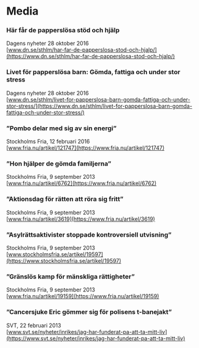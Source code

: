 # Media

### Här får de papperslösa stöd och hjälp

Dagens nyheter 28 oktober 2016\
[www.dn.se/sthlm/har-far-de-papperslosa-stod-och-hjalp/](https://www.dn.se/sthlm/har-far-de-papperslosa-stod-och-hjalp/)

### Livet för papperslösa barn: Gömda, fattiga och under stor stress

Dagens nyheter 28 oktober 2016\
[www.dn.se/sthlm/livet-for-papperslosa-barn-gomda-fattiga-och-under-stor-stress/](https://www.dn.se/sthlm/livet-for-papperslosa-barn-gomda-fattiga-och-under-stor-stress/)

### ”Pombo delar med sig av sin energi”

Stockholms Fria, 12 februari 2016\
[www.fria.nu/artikel/121747](https://www.fria.nu/artikel/121747)

### ”Hon hjälper de gömda familjerna”

Stockholms Fria, 9 september 2013\
[www.fria.nu/artikel/6762](https://www.fria.nu/artikel/6762)

### ”Aktionsdag för rätten att röra sig fritt”

Stockholms Fria, 9 september 2013\
[www.fria.nu/artikel/3619](https://www.fria.nu/artikel/3619)

### ”Asylrättsaktivister stoppade kontroversiell utvisning”
Stockholms Fria, 9 september 2013\
[www.stockholmsfria.se/artikel/19597](https://www.stockholmsfria.se/artikel/19597)

### ”Gränslös kamp för mänskliga rättigheter”
Stockholms Fria, 9 september 2013\
[www.fria.nu/artikel/19159](https://www.fria.nu/artikel/19159)

### ”Cancersjuke Eric gömmer sig för polisens t-banejakt”

SVT, 22 februari 2013\
[www.svt.se/nyheter/inrikes/jag-har-funderat-pa-att-ta-mitt-liv](https://www.svt.se/nyheter/inrikes/jag-har-funderat-pa-att-ta-mitt-liv)
